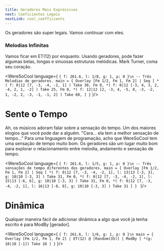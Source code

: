 ```yaml
---
title: Geradores Mais Expressivos
next: Coeficientes Legais
nextLink: cool_coefficients
---
```


Os geradores são super legais. Vamos continuar com eles.

### Melodias Infinitas

Vamos ficar em ET(12) por enquanto. Usando geradores,
pode fazer algumas belas, longas e sinuosas estruturas melódicas.
Mark Turner, coma seu coração.

<WereSoCool language={
`{ f: 261.6, l: 1/8, g: 1, p: 0 }\n
-- Três Melodias de geradores.
main = {
  Overlay [Fm 1/2, Fm 1, Fm 2]
  | Seq [
    *(
      f: 0|12 [7, -3, -4, -2, 1]
    ) Take 30,
    Fm 0,
    *(
      f: 0|12 [-3, 4, 3, 2, -4, 2, 1, -2]
    ) Take 25,
    Fm 0,
    *(
      f: 12|12 [2, -3, 4, -5, 8, -3, -2, 1, -2, 2, -3, -1, -1, 2]
    ) Take 60,
  ]
}`
}/>

# Sente o Tempo
Ah, os músicos adoram falar sobre a sensação do tempo. Um dos
maiores elogios que você pode dar a alguém.
"Cara... ela tem a melhor sensação de tempo..."
Para uma linguagem de programação, acho que WereSoCool
tem uma sensação de tempo muito bom. Os geradores são
um lugar muito bom para explorar o relacionamento
entre melodia, andamento e sensação de tempo.

<WereSoCool language={
`{ f: 261.6, l: 1/5, g: 1, p: 0 }\n
-- Três sensações de tempo diferentes dos geradores.
main = {
  Overlay [Fm 1/2, Fm 1, Fm 2]
  | Seq [
    *(
        f: 0|12 [7, -3, -4, -2, 1],
        l: 13|13 [-3, 3],
        g: 10|10 [-3, 3]
    ) Take 31,
    Fm 0,
    *(
        f: 0|12 [7, -3, -4, -2, 1],
        l: 15|13 [-6, 6],
        g: 10|10 [-3, 3]
    ) Take 31,
    Fm 0,
    *(
        f: 0|12 [7, -3, -4, -2, 1],
        l: 16|13 [-8, 8],
        g: 10|10 [-3, 3]
    ) Take 31
  ]
}
`
}/>

# Dinâmica
Qualquer maneira fácil de adicionar dinâmica a algo que você já tenha
escrito é para ModBy [gerador].

<WereSoCool language={
`{ f: 261.6, l: 1/6, g: 1, p: 0 }\n
main = {
  Overlay [Fm 1/2, Fm 1, Fm 2]
  | ET(12) @ [Random(35)]
  | ModBy [
    *(g: 10|10 [-1]) Take 10
  ]
}`
}/>

